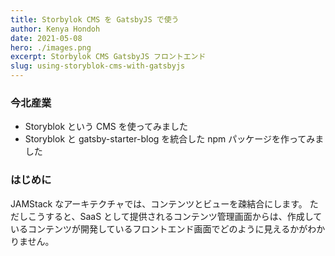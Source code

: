 ```yaml
---
title: Storbylok CMS を GatsbyJS で使う
author: Kenya Hondoh
date: 2021-05-08
hero: ./images.png
excerpt: Storbylok CMS GatsbyJS フロントエンド
slug: using-storyblok-cms-with-gatsbyjs
---
```


### 今北産業

- Storyblok という CMS を使ってみました
- Storyblok と gatsby-starter-blog を統合した npm パッケージを作ってみました

### はじめに

JAMStack なアーキテクチャでは、コンテンツとビューを疎結合にします。
ただしこうすると、SaaS として提供されるコンテンツ管理画面からは、作成しているコンテンツが開発しているフロントエンド画面でどのように見えるかがわかりません。
